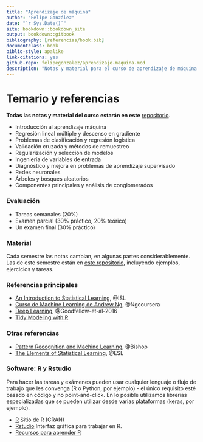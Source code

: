 ```yaml
--- 
title: "Aprendizaje de máquina"
author: "Felipe González"
date: "`r Sys.Date()`"
site: bookdown::bookdown_site
output: bookdown::gitbook
bibliography: [referencias/book.bib]
documentclass: book
biblio-style: apalike
link-citations: yes
github-repo: felipegonzalez/aprendizaje-maquina-mcd
description: "Notas y material para el curso de aprendizaje de máquina (ITAM, 2020)"
---
```



# Temario y referencias {-}

**Todas las notas y material del curso estarán en este** [repositorio](https://github.com/felipegonzalez/aprendizaje-maquina-mcd-2019).

- Introducción al aprendizaje máquina
- Regresión lineal múltiple y descenso en gradiente
- Problemas de clasificación y regresión logística
- Validación cruzada y métodos de remuestreo
- Regularización y selección de modelos
- Ingeniería de variables de entrada
- Diagnóstico y mejora en problemas de aprendizaje supervisado
- Redes neuronales
- Árboles y bosques aleatorios
- Componentes principales y análisis de conglomerados

### Evaluación {-}

- Tareas semanales (20%)
- Examen parcial (30% práctico, 20% teórico)
- Un examen final (30% práctico)

### Material {-}

Cada semestre las notas cambian, en algunas partes considerablemente. Las
de este semestre están en [este repositorio](https://github.com/felipegonzalez/aprendizaje-maquina-mcd-2020),
incluyendo ejemplos, ejercicios y tareas.

### Referencias principales {-}

- [An Introduction to Statistical Learning](http://www-bcf.usc.edu/~gareth/ISL/), @ISL 
- [Curso de Machine Learning de Andrew Ng](https://www.coursera.org/learn/machine-learning), @Ngcoursera
- [Deep Learning](https://www.deeplearningbook.org/), @Goodfellow-et-al-2016
- [Tidy Modeling with R](https://www.tmwr.org/)

### Otras referencias {-}

- [Pattern Recognition and Machine Learning](http://www.springer.com/us/book/9780387310732), @Bishop
- [The Elements of Statistical Learning](https://web.stanford.edu/~hastie/ElemStatLearn/), @ESL

### Software: R y Rstudio {-}

Para hacer las tareas y exámenes pueden usar cualquier lenguaje o flujo de trabajo
que les convenga (R o Python, por ejemplo) - el único requisito esté basado en código y no
point-and-click. En lo posible utilizamos librerías especializadas
que se pueden utilizar desde varias plataformas (keras, por ejemplo).

- [R](https://cran.r-project.org) Sitio de R (CRAN)
- [Rstudio](https://www.rstudio.com/products/RStudio/) Interfaz gráfica para trabajar en R.
- [Recursos para aprender R](https://www.rstudio.com/online-learning/#R)

